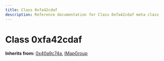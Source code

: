 ```yaml
---
title: Class 0xfa42cdaf
description: Reference documentation for Class 0xfa42cdaf meta class
---
```



# Class 0xfa42cdaf

**Inherits from:** [0x40a9c74a](/classes/0x40a9c74a), [IMapGroup](/classes/imapgroup)

<ClassDetails file="/db/classes/0xfa42cdaf.74a764d4dd21.json" />

